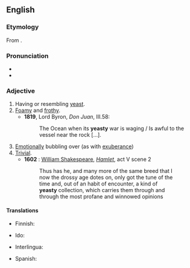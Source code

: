 ==English==

===Etymology===
From {{suffix|yeast|y|lang=en}}.

===Pronunciation===
* {{IPA|/ˈjiːsti/|lang=en}}
* {{rhymes|iːsti|lang=en}}

===Adjective===
{{en-adj|er}}

# Having or resembling [[yeast]].
# [[foamy|Foamy]] and [[frothy]].
#* '''1819''', Lord Byron, ''Don Juan'', III.58:
#*: The Ocean when its '''yeasty''' war is waging / Is awful to the vessel near the rock [...].
# [[emotionally|Emotionally]] bubbling over (as with [[exuberance]])
# [[trivial|Trivial]].
#* '''1602''' : [[w:William Shakespeare|William Shakespeare]], ''[[s:Hamlet|Hamlet]]'', act V scene 2
#*: Thus has he, and many more of the same breed that I
#*: now the drossy age dotes on, only got the tune of the
#*: time and, out of an habit of encounter, a kind of
#*: '''yeasty''' collection, which carries them through and
#*: through the most profane and winnowed opinions

====Translations====
{{trans-top|having or resembling yeast}}
* Finnish: {{t|fi|hiivainen}}
{{trans-mid}}
* Ido: {{t+|io|hefala}}
{{trans-bottom}}

{{trans-top|foamy and frothy}}
{{trans-mid}}
{{trans-bottom}}

{{trans-top|emotionally bubbling over}}
{{trans-mid}}
{{trans-bottom}}

{{trans-top|trivial}}
{{trans-mid}}
{{trans-bottom}}

{{checktrans-top}}
* Interlingua: {{t-check|ia|levaturose}}
{{trans-mid}}
* Spanish: {{t-check|es|levaduroso}}
{{trans-bottom}}